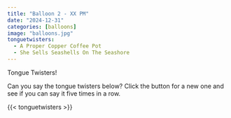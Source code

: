 ```yaml
---
title: "Balloon 2 - XX PM"
date: "2024-12-31"
categories: [balloons]
image: "balloons.jpg"
tonguetwisters:
  - A Proper Copper Coffee Pot
  - She Sells Seashells On The Seashore
---
```


Tongue Twisters!

Can you say the tongue twisters below?  Click the button for a new one and see if you can say it five times in a row.

{{< tonguetwisters >}}
